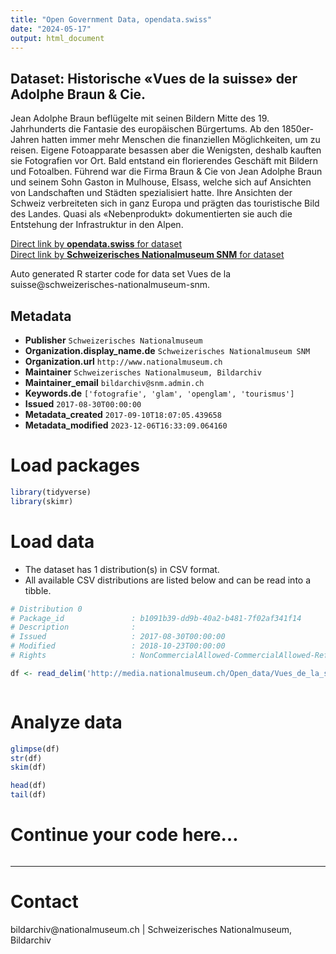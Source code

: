 ```yaml
---
title: "Open Government Data, opendata.swiss"
date: "2024-05-17"
output: html_document
---
```


## Dataset: Historische «Vues de la suisse» der Adolphe Braun & Cie.

Jean Adolphe Braun beflügelte mit seinen Bildern Mitte des 19. Jahrhunderts die Fantasie des europäischen Bürgertums. Ab den 1850er-Jahren hatten immer mehr Menschen die finanziellen Möglichkeiten, um zu reisen. Eigene Fotoapparate besassen aber die Wenigsten, deshalb kauften sie Fotografien vor Ort. Bald entstand ein florierendes Geschäft mit Bildern und Fotoalben. Führend war die Firma Braun & Cie von Jean Adolphe Braun und seinem Sohn Gaston in Mulhouse, Elsass, welche sich auf Ansichten von Landschaften und Städten spezialisiert hatte. Ihre Ansichten der Schweiz verbreiteten sich in ganz Europa und prägten das touristische Bild des Landes. Quasi als «Nebenprodukt» dokumentierten sie auch die Entstehung der Infrastruktur in den Alpen.

[Direct link by **opendata.swiss** for dataset](https://opendata.swiss/de/dataset/vues-de-la-suisse)<br>
[Direct link by **Schweizerisches Nationalmuseum SNM** for dataset](https://www.nationalmuseum.ch/sammlung_online/)

Auto generated R starter code for data set Vues de la suisse@schweizerisches-nationalmuseum-snm.

## Metadata

- **Publisher** `Schweizerisches Nationalmuseum`
- **Organization.display_name.de** `Schweizerisches Nationalmuseum SNM`
- **Organization.url** `http://www.nationalmuseum.ch`
- **Maintainer** `Schweizerisches Nationalmuseum, Bildarchiv`
- **Maintainer_email** `bildarchiv@snm.admin.ch`
- **Keywords.de** `['fotografie', 'glam', 'openglam', 'tourismus']`
- **Issued** `2017-08-30T00:00:00`
- **Metadata_created** `2017-09-10T18:07:05.439658`
- **Metadata_modified** `2023-12-06T16:33:09.064160`


# Load packages

```r

library(tidyverse)
library(skimr)

```

# Load data

-   The dataset has 1 distribution(s) in CSV format.
-   All available CSV distributions are listed below and can be read into a tibble.

```r

# Distribution 0
# Package_id               : b1091b39-dd9b-40a2-b481-7f02af341f14
# Description              : 
# Issued                   : 2017-08-30T00:00:00
# Modified                 : 2018-10-23T00:00:00
# Rights                   : NonCommercialAllowed-CommercialAllowed-ReferenceRequired

df <- read_delim('http://media.nationalmuseum.ch/Open_data/Vues_de_la_suisse.csv')



```

# Analyze data

```r

glimpse(df)
str(df)
skim(df)

head(df)
tail(df)

```

# Continue your code here...

```r

```

------------------------------------------------------------------------

# Contact

bildarchiv@nationalmuseum.ch | Schweizerisches Nationalmuseum, Bildarchiv
